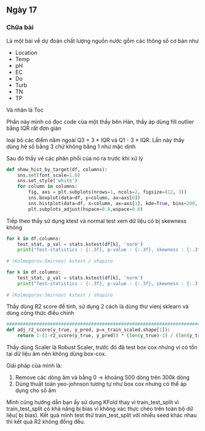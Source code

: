 ## Ngày 17

### Chữa bài 

Là một bài về dự đoán chất lượng nguồn nước gồm các thông số cơ bản như

- Location
- Temp
- pH
- EC
- Do
- Turb
- TN
- TP

Và nhãn là Toc

Phần này mình có đọc code của một thầy bên Hàn, thầy áp dùng fill outlier bằng IQR rất đơn giản

loại bỏ các điểm nằm ngoài Q3 + 3 * IQR và Q1 - 3 * IQR. Lần này thầy dùng hệ số bằng 3 chứ không bằng 1 như mặc dịnh

Sau đó thầy vẽ các phân phối của nó ra trước khi xử lý


```python
def show_hist_by_target(df, columns):
    sns.set(font_scale=1.0)
    sns.set_style('white')
    for column in columns:
        fig, axs = plt.subplots(nrows=1, ncols=2, figsize=(12, 3))
        sns.boxplot(data=df, y=column, ax=axs[0])
        sns.histplot(data=df, x=column, ax=axs[1], kde=True, bins=200, stat='frequency')
        plt.subplots_adjust(hspace=0.8,wspace=0.6)

```

Tiếp theo thầy sử dụng ktest và normal test xem dữ liệu có bị skewness không

```python
for k in df.columns:
    test_stat, p_val = stats.kstest(df[k], 'norm')
    print("Test-statistics : {:.3f}, p-value : {:.3f}, skewness : {:.3f}".format(test_stat, p_val, df[k].skew()))
    
# (Kolmogorov-Smirnov) kstest / shapiro

for k in df.columns:
    test_stat, p_val = stats.kstest(df[k], 'norm')
    print("Test-statistics : {:.3f}, p-value : {:.3f}, skewness : {:.3f}".format(test_stat, p_val, df[k].skew()))
    
# (Kolmogorov-Smirnov) kstest / shapiro
```

Thầy dùng R2 score để tính, sử dụng 2 cách là dùng thư vienj sklearn và dùng công thức điều chỉnh

```python
##############################################################################################################
def adj_r2_score(y_true, y_pred, p=x_train_scaled.shape[1]):
    return 1-(1-r2_score(y_true, y_pred)) * (len(y_true)-1) / (len(y_true) - p - 1)
```


Thầy dùng Scaler là Robust Scaler, trước đó đã test box cox nhưng vì có tồn  tại dữ liệu âm nên không dùng box-cox.

Giải pháp của mình là:

1. Remove các dòng âm và  bằng 0 -> khoảng 500 dòng trên 300k dòng
2. Dùng thuật toán yeo-johnson tương tự như box cox nhưng có thể áp dụng cho số âm

Mình cũng hướng dẫn bạn ấy sử dụng KFold thay vì train_test_split vì train_test_split có khả năng bị bias vì không xác thực chéo trên toàn bộ dữ liệu( bị bias). Kết quả mình test thử train_test_split với nhiều seed khác nhau thì kết quả R2 không đồng đều. 


